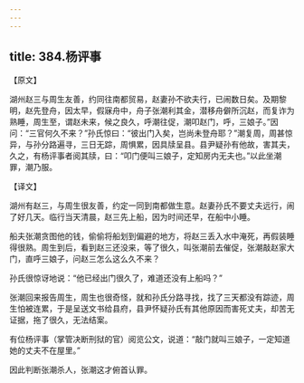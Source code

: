 ```yaml
---
---
---
```

title: 384.杨评事
---



【原文】

湖州赵三与周生友善，约同往南都贸易，赵妻孙不欲夫行，已闹数日矣。及期黎明，赵先登舟，因太早，假寐舟中，舟子张潮利其金，潜移舟僻所沉赵，而复诈为熟睡，周生至，谓赵未来，候之良久，呼潮往促，潮叩赵门，呼，三娘子。”因问：“三官何久不来？”孙氏惊曰：“彼出门入矣，岂尚未登舟耶？”潮复周，周甚惊异，与孙分路遍寻，三日无踪，周惧累，因具牍呈县。县尹疑孙有他故，害其夫，久之，有杨评事者阅其牍，曰：“叩门便叫三娘子，定知房内无夫也。”以此坐潮罪，潮乃服。

【译文】

湖州有赵三，与周生很友善，约定一同到南都做生意。赵妻孙氏不要丈夫远行，闹了好几天。临行当天清晨，赵三先上船，因为时间还早，在船中小睡。

船夫张潮贪图他的钱，偷偷将船划到偏避的地方，将赵三丢入水中淹死，再假装睡得很熟。周生到后，看到赵三还没来，等了很久，叫张潮前去催促，张潮敲赵家大门，直呼三娘子，问赵三怎么这么久不来？

孙氏很惊讶地说：“他已经出门很久了，难道还没有上船吗？”

张潮回来报告周生，周生也很奇怪，就和孙氏分路寻找，找了三天都没有踪迹，周生怕被连累，于是呈送文书给县府，县尹怀疑孙氏有其他原因而害死丈夫，却苦无证据，拖了很久，无法结案。

有位杨评事（掌管决断刑狱的官）阅览公文，说道：“敲门就叫三娘子，一定知道她的丈夫不在屋里。”

因此判断张潮杀人，张潮这才俯首认罪。